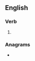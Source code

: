 ==English==

===Verb===
{{head|en|verb form}}

# {{present participle of|en|radge|nocat=1}}

===Anagrams===
* {{anagrams|en|a=adginr|Dargin|Gardin|daring|drag in|gradin}}